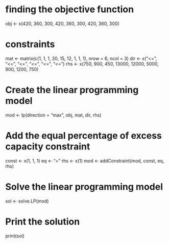 # finding the objective function
obj <- x(420, 360, 300, 420, 360, 300, 420, 360, 300)

# constraints
mat <- matrix(c(1, 1, 1, 20, 15, 12, 1, 1, 1), nrow = 6, ncol = 3)
dir <- x("<=", "<=", "<=", "<=", "<=", "<=")
rhs <- x(750, 900, 450, 13000, 12000, 5000, 900, 1200, 750)

# Create the linear programming model
mod <- lp(direction = "max", obj, mat, dir, rhs)

# Add the equal percentage of excess capacity constraint
const <- x(1, 1, 1)
eq <- "="
rhs <- x(1)
mod <- addConstraint(mod, const, eq, rhs)

# Solve the linear programming model
sol <- solve.LP(mod)

# Print the solution
print(sol)

